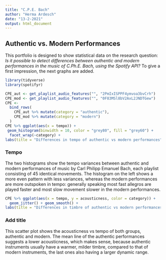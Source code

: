```yaml
---
title: "C.P.E. Bach"
author: "Herma Ardesch"
date: "13-2-2021"
output: html_document
---
```


## Authentic vs. Modern Performances

This portfolio is designed to show statistical data on the research question: *Is it possible to detect differences between authentic and modern performances in the music of C.Ph.E. Bach, using the Spotify API?* To give a first impression, the next graphs are added.

```r

library(tidyverse)
library(spotifyr)

CPE_aut <- get_playlist_audio_features("", "2PmIxISPPF4ymvoa3bvCrh")
CPE_mod <- get_playlist_audio_features("", "0F83MSl8bV2AxL2JNDTGew")
CPE <-
  bind_rows(
    CPE_aut %>% mutate(category = "authentic"),
    CPE_mod %>% mutate(category = "modern")
  )
CPE %>% ggplot(aes(x = tempo)) + 
 geom_histogram(binwidth = 10, color = "grey80", fill = "grey60") +
  facet_wrap(~category) +
labs(title = "Differences in tempo of authentic vs modern performances", size = 16, caption = "Sources: Gapminder & Spotify")


```

### Tempo

The two histograms show the tempo variances between authentic and modern performances of music by Carl Philipp Emanuel Bach, each playlist consisting of 45 identical movements. The histogram on the left shows a more even pattern with less variances, whereas the modern performances are more outspoken in tempo: generally speaking most fast allegros are played faster and most slow movement slower in the modern performances.


```r

CPE %>% ggplot(aes(x = tempo, y = acousticness, color = category)) +
  geom_jitter() + geom_smooth() +
labs(title = "Differences in timbre of authentic vs modern performances", size = 16, caption = "Sources: Gapminder & Spotify")

```
### Add title

This scatter plot shows the acousticness vs tempo of both groups, authentic and modern. The mean line of the authentic performances suggests a lower acousticness, which makes sense, because authentic instruments usually have a warmer, milder timbre, compared to that of modern instruments, the last ones also having a larger dynamic range.
